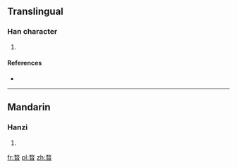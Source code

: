 ==Translingual==

===Han character===
{{Han char|rn=72|rad=日|as=09|sn=13|four=|canj=弓大日 (NKA)}}

# {{defn|Han|sort=日09}}

====References====
* {{Han ref|kx=0498.160|dkj=14054|dj=0866.130|hdz=21528.020|uh=6693|ud=26259}}

----

==Mandarin==

===Hanzi===
{{cmn-hanzi|pin=[[mào]] ([[mao4]])|wg=mao<sup>4</sup>}}

# {{defn|lang=cmn|sort=日09}}

[[fr:暓]]
[[pl:暓]]
[[zh:暓]]